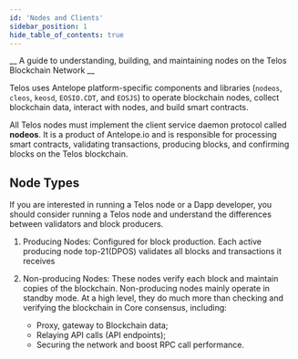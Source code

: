 ```yaml
---
id: 'Nodes and Clients'
sidebar_position: 1
hide_table_of_contents: true
---
```


__ A guide to understanding, building, and maintaining nodes on the Telos Blockchain Network __

Telos uses Antelope platform-specific components and libraries (`nodeos`, `cleos`, `keosd`, `EOSIO.CDT`, and `EOSJS`) to operate blockchain nodes, collect blockchain data, interact with nodes, and build smart contracts.

All Telos nodes must implement the client service daemon protocol called **nodeos**. It is a product of Antelope.io and is responsible for processing smart contracts, validating transactions, producing blocks, and confirming blocks on the Telos blockchain.

## Node Types

If you are interested in running a Telos node or a Dapp developer, you should consider running a Telos node and understand the differences between validators and block producers. 

1. Producing Nodes: Configured for block production. Each active producing node top-21(DPOS) validates all blocks and transactions it receives

2. Non-producing Nodes: These nodes verify each block and maintain copies of the blockchain. Non-producing nodes mainly operate in standby mode. At a high level, they do much more than checking and verifying the blockchain in Core consensus, including: 
    - Proxy, gateway to Blockchain data;
    - Relaying API calls (API endpoints);
    - Securing the network and boost RPC call performance.
